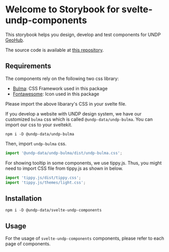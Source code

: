 
<Meta title="Introduction" />

# Welcome to Storybook for svelte-undp-components

This storybook helps you design, develop and test components for UNDP [GeoHub](https://geohub.data.undp.org).

The source code is available at [this repository](https://github.com/UNDP-Data/geohub/tree/develop/packages/svelte-undp-components).

## Requirements

The components rely on the following two css library:

- [Bulma](https://bulma.io): CSS Framework used in this package
- [Fontawesome](https://fontawesome.com): Icon used in this package

Please import the above libarary's CSS in your svelte file.

If you develop a website with UNDP design system, we have our customized `bulma` css which is called `@undp-data/undp-bulma`. You can import our css to your sveltekit.

```shell
npm i -D @undp-data/undp-bulma
```

Then, import `undp-bulma` css.

```ts
import '@undp-data/undp-bulma/dist/undp-bulma.css';
```

For showing tooltip in some components, we use tippy.js. Thus, you might need to import CSS file from tippy.js as shown in below.

```js
import 'tippy.js/dist/tippy.css';
import 'tippy.js/themes/light.css';
```

## Installation

```
npm i -D @undp-data/svelte-undp-components
```

## Usage

For the usage of `svelte-undp-components` components, please refer to each page of components.
